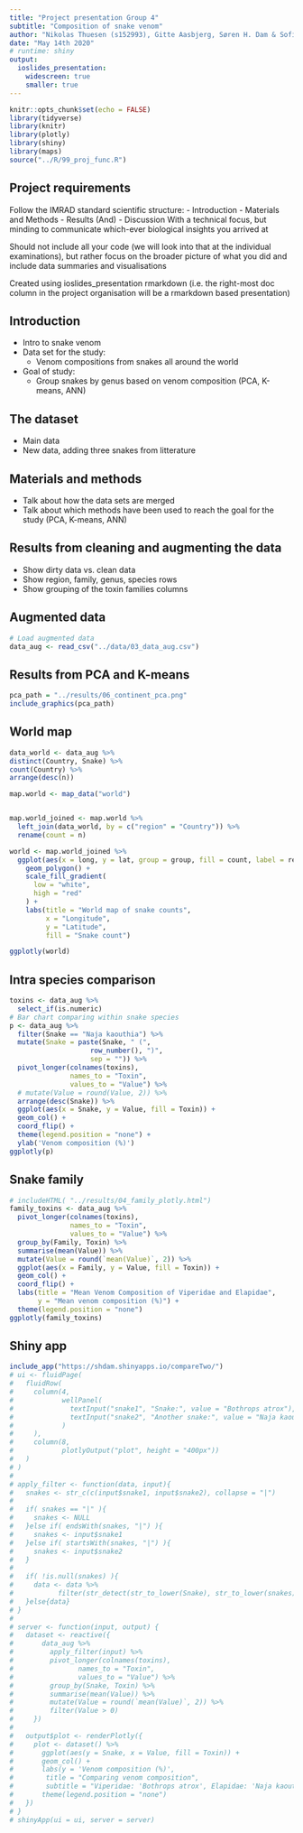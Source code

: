 ```yaml
---
title: "Project presentation Group 4"
subtitle: "Composition of snake venom"
author: "Nikolas Thuesen (s152993), Gitte Aasbjerg, Søren H. Dam & Sofie O. Villumsen"
date: "May 14th 2020"
# runtime: shiny
output:
  ioslides_presentation:
    widescreen: true
    smaller: true
---
```



```r
knitr::opts_chunk$set(echo = FALSE)
library(tidyverse)
library(knitr)
library(plotly)
library(shiny)
library(maps)
source("../R/99_proj_func.R")
```


## Project requirements
Follow the IMRAD standard scientific structure:
- Introduction
- Materials and Methods
- Results (And)
- Discussion
With a technical focus, but minding to communicate which-ever biological insights you arrived at

Should not include all your code (we will look into that at the individual examinations), but rather focus on the broader picture of what you did and include data summaries and visualisations

Created using ioslides_presentation rmarkdown (i.e. the right-most doc column in the project organisation will be a rmarkdown based presentation)



## Introduction
- Intro to snake venom
- Data set for the study: 
  - Venom compositions from snakes all around the world
- Goal of study:
  - Group snakes by genus based on venom composition (PCA, K-means, ANN)
  
## The dataset
- Main data
- New data, adding three snakes from litterature

## Materials and methods
- Talk about how the data sets are merged 
- Talk about which methods have been used to reach the goal for the study (PCA, K-means, ANN)

## Results from cleaning and augmenting the data
- Show dirty data vs. clean data
- Show region, family, genus, species rows
- Show grouping of the toxin families columns

## Augmented data
```r
# Load augmented data
data_aug <- read_csv("../data/03_data_aug.csv")
```



## Results from PCA and K-means
<!-- - Plots -->
<!-- ![image](../results/06_pca.png) -->
```r
pca_path = "../results/06_continent_pca.png"
include_graphics(pca_path)
```

## World map
```r

data_world <- data_aug %>%
distinct(Country, Snake) %>%
count(Country) %>%
arrange(desc(n))

map.world <- map_data("world")


map.world_joined <- map.world %>%
  left_join(data_world, by = c("region" = "Country")) %>%
  rename(count = n)

world <- map.world_joined %>%
  ggplot(aes(x = long, y = lat, group = group, fill = count, label = region)) +
    geom_polygon() +
    scale_fill_gradient(
      low = "white",
      high = "red"
    ) +
    labs(title = "World map of snake counts",
         x = "Longitude",
         y = "Latitude",
         fill = "Snake count")

ggplotly(world)
```


## Intra species comparison
```r
toxins <- data_aug %>% 
  select_if(is.numeric)
# Bar chart comparing within snake species
p <- data_aug %>% 
  filter(Snake == "Naja kaouthia") %>%
  mutate(Snake = paste(Snake, " (",
                    row_number(), ")",
                    sep = "")) %>%
  pivot_longer(colnames(toxins),
               names_to = "Toxin",
               values_to = "Value") %>% 
  # mutate(Value = round(Value, 2)) %>% 
  arrange(desc(Snake)) %>% 
  ggplot(aes(x = Snake, y = Value, fill = Toxin)) +
  geom_col() +
  coord_flip() +
  theme(legend.position = "none") +
  ylab('Venom composition (%)')
ggplotly(p)
```


## Snake family
<!-- ## Comparing snake families -->
```r
# includeHTML( "../results/04_family_plotly.html")
family_toxins <- data_aug %>%
  pivot_longer(colnames(toxins),
               names_to = "Toxin",
               values_to = "Value") %>%
  group_by(Family, Toxin) %>%
  summarise(mean(Value)) %>%
  mutate(Value = round(`mean(Value)`, 2)) %>%
  ggplot(aes(x = Family, y = Value, fill = Toxin)) +
  geom_col() +
  coord_flip() +
  labs(title = "Mean Venom Composition of Viperidae and Elapidae",
       y = "Mean venom composition (%)") +
  theme(legend.position = "none")
ggplotly(family_toxins)
```


<!-- ## Results from ANN -->
<!-- - Plots -->


<!-- ## Discussion -->
<!-- - Discuss results, what can we say about the data based on the study -->

 
## Shiny app
```r
include_app("https://shdam.shinyapps.io/compareTwo/")
# ui <- fluidPage(
#   fluidRow(
#     column(4,
#            wellPanel(
#              textInput("snake1", "Snake:", value = "Bothrops atrox"),
#              textInput("snake2", "Another snake:", value = "Naja kaouthia")
#            )
#     ),
#     column(8,
#            plotlyOutput("plot", height = "400px"))
#   )
# )
# 
# apply_filter <- function(data, input){
#   snakes <- str_c(c(input$snake1, input$snake2), collapse = "|")
#   
#   if( snakes == "|" ){
#     snakes <- NULL
#   }else if( endsWith(snakes, "|") ){
#     snakes <- input$snake1
#   }else if( startsWith(snakes, "|") ){
#     snakes <- input$snake2
#   }
# 
#   if( !is.null(snakes) ){
#     data <- data %>% 
#           filter(str_detect(str_to_lower(Snake), str_to_lower(snakes)))
#   }else{data}
# }
# 
# server <- function(input, output) {
#   dataset <- reactive({
#       data_aug %>%
#         apply_filter(input) %>% 
#         pivot_longer(colnames(toxins),
#                names_to = "Toxin",
#                values_to = "Value") %>% 
#         group_by(Snake, Toxin) %>%
#         summarise(mean(Value)) %>%
#         mutate(Value = round(`mean(Value)`, 2)) %>%
#         filter(Value > 0)
#     })
#     
#   output$plot <- renderPlotly({
#     plot <- dataset() %>% 
#       ggplot(aes(y = Snake, x = Value, fill = Toxin)) +
#       geom_col() +
#       labs(y = 'Venom composition (%)', 
#        title = "Comparing venom composition",  
#        subtitle = "Viperidae: 'Bothrops atrox', Elapidae: 'Naja kaouthia'" ) +
#       theme(legend.position = "none")
#   })
# }
# shinyApp(ui = ui, server = server)


```

